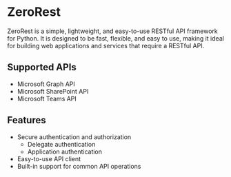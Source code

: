 # ZeroRest

ZeroRest is a simple, lightweight, and easy-to-use RESTful API framework for Python. It is designed to be fast, flexible, and easy to use, making it ideal for building web applications and services that require a RESTful API.

## Supported APIs

- Microsoft Graph API
- Microsoft SharePoint API
- Microsoft Teams API

## Features

- Secure authentication and authorization
    - Delegate authentication
    - Application authentication
- Easy-to-use API client
- Built-in support for common API operations